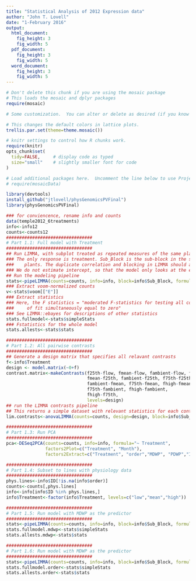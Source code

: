 ```yaml
---
title: "Statistical Analysis of 2012 Expression data"
author: "John T. Lovell"
date: "1-February 2016"
output:
  html_document:
    fig_height: 3
    fig_width: 5
  pdf_document:
    fig_height: 3
    fig_width: 5
  word_document:
    fig_height: 3
    fig_width: 5
---
```



```r
# Don't delete this chunk if you are using the mosaic package
# This loads the mosaic and dplyr packages
require(mosaic)
```

```r
# Some customization.  You can alter or delete as desired (if you know what you are doing).

# This changes the default colors in lattice plots.
trellis.par.set(theme=theme.mosaic())  

# knitr settings to control how R chunks work.
require(knitr)
opts_chunk$set(
  tidy=FALSE,     # display code as typed
  size="small"    # slightly smaller font for code
)
```

```r
# Load additional packages here.  Uncomment the line below to use Project MOSAIC data sets.
# require(mosaicData)   
```

```r
library(devtools)
install_github("jtlovell/physGenomicsPVFinal")
library(physGenomicsPVFinal)
```

```r
### for conviencence, rename info and counts
data(temple2012_6treatments)
info<-info12
counts<-counts12
#################################
# Part 1.1: Full model with Treatment
#################################
## Run LIMMA, with subplot treated as repeated measures of the same plant.
### The only response is treatment. Sub_Block is the sub-block in the split plot design, containing two AP13
###    plants. The duplicate correlation and blocking in LIMMA should account for correlations between these plants
### We do not estimate intercept, so that the model only looks at the effects of Treatment, and the F-test reflects this
## Run the modeling pipeline
stats<-pipeLIMMA(counts=counts, info=info, block=info$Sub_Block, formula="~ Treatment")
### Extract voom-normalized counts
v<-stats$voom[["E"]]
### Extract statistics
### Here, the F statistics = "moderated F-statistics for testing all contrasts defined by the columns
###     of fit simultaneously equal to zero"
### See LIMMA::ebayes for descriptions of other statistics
stats.fullmodel<-stats$simpleStats
### Fstatistics for the whole model
stats.allests<-stats$stats

#################################
# Part 1.2: All pairwise contrasts
#################################
## Generate a design matrix that specifies all relavant contrasts
f<-info$Treatment
design <- model.matrix(~0+f)
contrast.matrix<-makeContrasts(f25th-flow, fmean-flow, fambient-flow, f75th-flow, fhigh-flow,
                               fmean-f25th, fambient-f25th, f75th-f25th, fhigh-f25th,
                               fambient-fmean, f75th-fmean, fhigh-fmean,
                               f75th-fambient, fhigh-fambient,
                               fhigh-f75th,
                               levels=design)
## run the LIMMA contrasts pipeline
## This returns a simple dataset with relevant statistics for each contrast, plus overall F-test.
lim.contrasts<-anovaLIMMA(counts=counts, design=design, block=info$Sub_Block, contrast.matrix=contrast.matrix)

#################################
# Part 1.3: Run PCA
#################################
pca<-DESeq2PCA(counts=counts, info=info, formula="~ Treatment",
               factors2Plot=c("Treatment", "Month"),
               factors2Extract=c("Treatment", "order","MDWP", "PDWP","ID"))

#################################
# Part 1.4: Subset to lines with physiology data
#################################
phys.lines<-info$ID[!is.na(info$order)]
counts<-counts[,phys.lines]
info<-info[info$ID %in% phys.lines,]
info$Treatment<-factor(info$Treatment, levels=c("low","mean","high"))

#################################
# Part 1.5: Run model with MDWP as the predictor
#################################
stats<-pipeLIMMA(counts=counts, info=info, block=info$Sub_Block, formula="~ MDWP")
stats.fullmodel.mdwp<-stats$simpleStats
stats.allests.mdwp<-stats$stats

#################################
# Part 1.6: Run model with MDWP as the predictor
#################################
stats<-pipeLIMMA(counts=counts, info=info, block=info$Sub_Block, formula="~ order")
stats.fullmodel.order<-stats$simpleStats
stats.allests.order<-stats$stats
```
